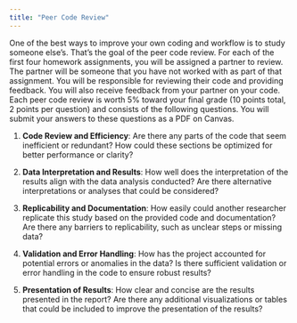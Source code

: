 ```yaml
---
title: "Peer Code Review"
---
```


One of the best ways to improve your own coding and workflow is to study someone else's. That's the goal of the peer code review. For each of the first four homework assignments, you will be assigned a partner to review. The partner will be someone that you have not worked with as part of that assignment. You will be responsible for reviewing their code and providing feedback. You will also receive feedback from your partner on your code. Each peer code review is worth 5% toward your final grade (10 points total, 2 points per question) and consists of the following questions. You will submit your answers to these questions as a PDF on Canvas.

1. **Code Review and Efficiency**: Are there any parts of the code that seem inefficient or redundant? How could these sections be optimized for better performance or clarity?

2. **Data Interpretation and Results**: How well does the interpretation of the results align with the data analysis conducted? Are there alternative interpretations or analyses that could be considered?

3. **Replicability and Documentation**: How easily could another researcher replicate this study based on the provided code and documentation? Are there any barriers to replicability, such as unclear steps or missing data?

4. **Validation and Error Handling**: How has the project accounted for potential errors or anomalies in the data? Is there sufficient validation or error handling in the code to ensure robust results?

5. **Presentation of Results**: How clear and concise are the results presented in the report? Are there any additional visualizations or tables that could be included to improve the presentation of the results?
